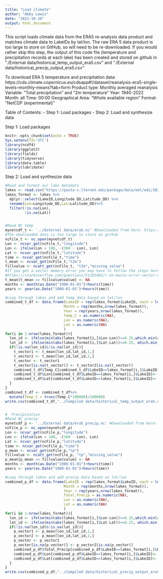 ```yaml
---
title: "Load climate"
author: "Abby Lewis"
date: "2022-10-10"
output: html_document
---
```


This script loads climate data from the ERA5 re-analysis data product and matches climate data to LakeIDs by lat/lon. The raw ERA 5 data product is too large to store on GitHub, so will need to be re-downloaded. If you would rather skip this step, the output of this code file (temperature and precipitation records at each lake) has been created and stored on github in "./External data/historical_temp_output_era5.csv" and "./External data/historical_precip_output_era5.csv"

To download ERA 5 temperature and precipitation data: https://cds.climate.copernicus.eu/cdsapp#!/dataset/reanalysis-era5-single-levels-monthly-means?tab=form
  Product type: Monthly averaged reanalysis
  Variable: "Total precipitation" and "2m temperature"
  Year: 1940-2022
  Month: all
  Time: 00:00
  Geographical Area: "Whole available region"
  Format: "NetCDF (experimental)"

Table of Contents:
- Step 1: Load packages
- Step 2: Load and synthesize data


Step 1: Load packages
```r
knitr::opts_chunk$set(echo = TRUE)
Sys.setenv(TZ='UTC')
library(ncdf4)
library(ggplot2)
library(fields)
library(tidyverse)
library(data.table)
library(lubridate)
```


Step 2: Load and synthesize data
```r
#Read and format our lake metadata
lakes <- read.csv("https://pasta-s.lternet.edu/package/data/eml/edi/1029/9/fadd3eaa25b5fdd1fc4efba70e660579") 
lakes_format <- lakes %>%
  dplyr::select(LakeID,Longitude_DD,Latitude_DD) %>%
  rename(Lon=Longitude_DD,Lat=Latitude_DD)%>%
  filter(!is.na(Lon),
         !is.na(Lat))


#Read NC temp
mynetcdf_t <- '../External data/era5.nc' #Downloaded from here: https://cds.climate.copernicus.eu/cdsapp#!/dataset/reanalysis-era5-single-levels-monthly-means?tab=form
#The downloaded data is too large to store on github
ncFile_t <- nc_open(mynetcdf_t)
Lon <- ncvar_get(ncFile_t,"longitude")
Lon <- ifelse(Lon > 180, -(360 - Lon), Lon)
Lat <- ncvar_get(ncFile_t,"latitude")
time <- ncvar_get(ncFile_t,"time")
t_mean <- ncvar_get(ncFile_t,"t2m")
fillvalue <- ncatt_get(ncFile_t, "t2m","missing_value") 
#If you get a vector memory error you may have to follow the steps here
#https://stackoverflow.com/questions/51295402/r-on-macos-error-vector-memory-exhausted-limit-reached
t_mean[t_mean == fillvalue$value] <- NA
months <- month(as.Date("1900-01-01")+hours(time))
years <- year(as.Date("1900-01-01")+hours(time))

#Loop through lakes and add temp data based on lat/lon
combined_t_df <- data.frame(LakeID = rep(lakes_format$LakeID, each = length(months)),
                           Month = rep(months,nrow(lakes_format)),
                           Year = rep(years,nrow(lakes_format)),
                           Temp_C = as.numeric(NA),
                           Lon = as.numeric(NA),
                           Lat = as.numeric(NA)
                           )
for(i in 1:nrow(lakes_format)){
  lon_id <- ifelse(min(abs(lakes_format[i,]$Lon-Lon))<=0.25,which.min(abs(lakes_format[i,]$Lon-Lon)),NA)
  lat_id <- ifelse(min(abs(lakes_format[i,]$Lat-Lat))<=0.25, which.min(abs(lakes_format[i,]$Lat-Lat)),NA)
  if(!is.na(lon_id)&!is.na(lat_id)){
    t_vector1 <- t_mean[lon_id,lat_id,1,] 
    t_vector2 <- t_mean[lon_id,lat_id,2,] 
    t_vector <- t_vector1
    t_vector[is.na(t_vector)] <- t_vector2[is.na(t_vector)]
    combined_t_df$Temp_C[combined_t_df$LakeID==lakes_format[i,]$LakeID]<- t_vector-273.15
    combined_t_df$Lon[combined_t_df$LakeID==lakes_format[i,]$LakeID]<- Lon[lon_id]
    combined_t_df$Lat[combined_t_df$LakeID==lakes_format[i,]$LakeID]<- Lat[lat_id]
  }
}
combined_t_df <- combined_t_df%>%
  mutate(Temp_C = trunc(Temp_C*100000)/100000)
write.csv(combined_t_df,"../Compiled data/historical_temp_output_era5.csv", row.names = F)


#  Precipitation
#Read NC precip
mynetcdf_p <- '../External data/era5_precip.nc' #Downloaded from here: https://cds.climate.copernicus.eu/cdsapp#!/dataset/reanalysis-era5-single-levels-monthly-means?tab=form
ncFile_p <- nc_open(mynetcdf_p)
Lon <- ncvar_get(ncFile_p,"longitude")
Lon <- ifelse(Lon > 180, -(360 - Lon), Lon)
Lat <- ncvar_get(ncFile_p,"latitude")
time <- ncvar_get(ncFile_p,"time")
p_mean <- ncvar_get(ncFile_p,"tp")
fillvalue <- ncatt_get(ncFile_p, "tp","missing_value")
p_mean[p_mean == fillvalue$value] <- NA
months <- month(as.Date("1900-01-01")+hours(time))
years <- year(as.Date("1900-01-01")+hours(time))

#Loop through lakes and add precip data based on lat/lon
combined_p_df <- data.frame(LakeID = rep(lakes_format$LakeID, each = length(months)),
                           Month = rep(months,nrow(lakes_format)),
                           Year = rep(years,nrow(lakes_format)),
                           Total_Precip = as.numeric(NA),
                           Lon = as.numeric(NA),
                           Lat = as.numeric(NA)
                           )
for(i in 1:nrow(lakes_format)){
  lon_id <- ifelse(min(abs(lakes_format[i,]$Lon-Lon))<=0.25,which.min(abs(lakes_format[i,]$Lon-Lon)),NA)
  lat_id <- ifelse(min(abs(lakes_format[i,]$Lat-Lat))<=0.25, which.min(abs(lakes_format[i,]$Lat-Lat)),NA)
  if(!is.na(lon_id)&!is.na(lat_id)){
    p_vector1 <- p_mean[lon_id,lat_id,1,] 
    p_vector2 <- p_mean[lon_id,lat_id,2,] 
    p_vector <- p_vector1
    p_vector[is.na(p_vector)] <- p_vector2[is.na(p_vector)]
    combined_p_df$Total_Precip[combined_p_df$LakeID==lakes_format[i,]$LakeID]<- p_vector
    combined_p_df$Lon[combined_p_df$LakeID==lakes_format[i,]$LakeID]<- Lon[lon_id]
    combined_p_df$Lat[combined_p_df$LakeID==lakes_format[i,]$LakeID]<- Lat[lat_id]
  }
}
write.csv(combined_p_df,"../Compiled data/historical_precip_output_era5.csv", row.names = F)
```
